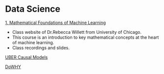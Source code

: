 # Data Science

[1. Mathematical Foundations of Machine Learning](https://willett.psd.uchicago.edu/teaching/mathematical-foundations-of-machine-learning-fall-2021/)

- Class website of Dr.Rebecca Willett from University of Chicago.  
- This course is an introduction to key mathematical concepts at the heart of machine learning. 
- Class recordings and slides.


[UBER Causal Models](https://www.uber.com/blog/causal-inference-at-uber/)


[DoWHY](https://www.microsoft.com/en-us/research/blog/dowhy-evolves-to-independent-pywhy-model-to-help-causal-inference-grow/)
